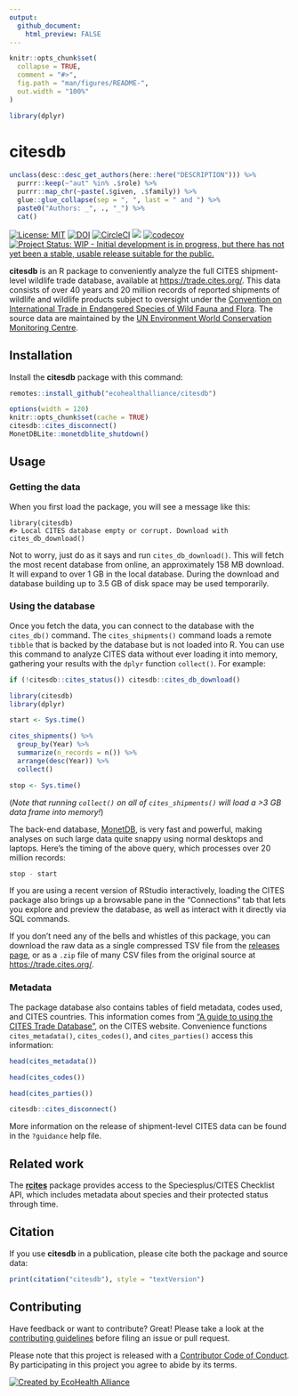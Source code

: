 ```yaml
---
output:
  github_document:
    html_preview: FALSE
---
```


<!-- README.md is generated from README.Rmd. Please edit that file -->

```r
knitr::opts_chunk$set(
  collapse = TRUE,
  comment = "#>",
  fig.path = "man/figures/README-",
  out.width = "100%"
)

library(dplyr)
```


# citesdb

```r
unclass(desc::desc_get_authors(here::here("DESCRIPTION"))) %>%
  purrr::keep(~"aut" %in% .$role) %>%
  purrr::map_chr(~paste(.$given, .$family)) %>%
  glue::glue_collapse(sep = ", ", last = " and ") %>%
  paste0("Authors: _", ., "_") %>%
  cat()
```

[![License: MIT](https://img.shields.io/badge/License-MIT-blue.svg){data-external="1"}](https://opensource.org/licenses/MIT)
[![DOI](https://zenodo.org/badge/DOI/10.5281/zenodo.2630836.svg){data-external="1"}](https://doi.org/10.5281/zenodo.2630836)
[![CircleCI](https://circleci.com/gh/ecohealthalliance/citesdb/tree/master.svg?style=shield){data-external="1"}](https://circleci.com/gh/ecohealthalliance/citesdb)
[![](https://badges.ropensci.org/292_status.svg)](https://github.com/ropensci/software-review/issues/292)
[![codecov](https://codecov.io/gh/ecohealthalliance/citesdb/branch/master/graph/badge.svg){data-external="1"}](https://codecov.io/gh/ecohealthalliance/citesdb)
[![Project Status: WIP - Initial development is in progress, but there has not yet been a stable, usable release suitable for the public.](http://www.repostatus.org/badges/latest/wip.svg){data-external="1"}](http://www.repostatus.org/#wip)

**citesdb** is an R package to conveniently analyze the full CITES shipment-level wildlife trade database, available at <https://trade.cites.org/>. This data consists of over 40 years and 20 million records of reported shipments of wildlife and wildlife products subject to oversight under the [Convention on International Trade in Endangered Species of Wild Fauna and Flora](https://www.cites.org). The source data are maintained by the [UN Environment World Conservation Monitoring Centre](https://www.unep-wcmc.org/).


## Installation

Install the **citesdb** package with this command:

```r
remotes::install_github("ecohealthalliance/citesdb")
```

```r
options(width = 120)
knitr::opts_chunk$set(cache = TRUE)
citesdb::cites_disconnect()
MonetDBLite::monetdblite_shutdown()
```


## Usage

### Getting the data

When you first load the package, you will see a message like this:

    library(citesdb)
    #> Local CITES database empty or corrupt. Download with cites_db_download()

Not to worry, just do as it says and run `cites_db_download()`. This will fetch the most recent database from online, an approximately 158 MB download. It will expand to over 1 GB in the local database. During the download and database building up to 3.5 GB of disk space may be used temporarily.

### Using the database

Once you fetch the data, you can connect to the database with the `cites_db()` command. The `cites_shipments()` command loads a remote `tibble` that is backed by the database but is not loaded into R. You can use this command to analyze CITES data without ever loading it into memory, gathering your results with the `dplyr` function `collect()`. For example:

```r
if (!citesdb::cites_status()) citesdb::cites_db_download()
```

```r
library(citesdb)
library(dplyr)

start <- Sys.time()

cites_shipments() %>%
  group_by(Year) %>%
  summarize(n_records = n()) %>%
  arrange(desc(Year)) %>%
  collect()

stop <- Sys.time()
```

(_Note that running `collect()` on all of `cites_shipments()` will load a >3 GB data frame into memory!_)

The back-end database, [MonetDB](https://monetdb.org), is very fast and powerful, making analyses on such large data quite snappy using normal desktops and laptops. Here's the timing of the above query, which processes over 20 million records:

```r
stop - start
```

If you are using a recent version of RStudio interactively, loading the CITES package also brings up a browsable pane in the "Connections" tab that lets you explore and preview the database, as well as interact with it directly via SQL commands.

If you don't need any of the bells and whistles of this package, you can download the raw data as a single compressed TSV file from the [releases page](https://github.com/ecohealthalliance/citesdb/releases), or as a `.zip` file of many CSV files from the original source at <https://trade.cites.org/>.

### Metadata

The package database also contains tables of field metadata, codes used, and CITES countries. This information comes from ["A guide to using the CITES Trade Database"](https://trade.cites.org/cites_trade_guidelines/en-CITES_Trade_Database_Guide.pdf), on the CITES website. Convenience functions `cites_metadata()`, `cites_codes()`, and `cites_parties()` access this information:

```r
head(cites_metadata())

head(cites_codes())

head(cites_parties())
```

```r
citesdb::cites_disconnect()
```

More information on the release of shipment-level CITES data can be found in the `?guidance` help file.


## Related work

The [**rcites**](https://github.com/ropensci/rcites) package provides access to the Speciesplus/CITES Checklist API, which includes metadata about species and their protected status through time.


## Citation

If you use **citesdb** in a publication, please cite both the package and source data:

```r
print(citation("citesdb"), style = "textVersion")
```


## Contributing

Have feedback or want to contribute? Great! Please take a look at the [contributing guidelines](https://github.com/ecohealthalliance/citesdb/blob/master/.github/CONTRIBUTING.md) before filing an issue or pull request.

Please note that this project is released with a [Contributor Code of Conduct](https://github.com/ecohealthalliance/citesdb/blob/master/.github/CODE_OF_CONDUCT.md). By participating in this project you agree to abide by its terms.

[![Created by EcoHealth Alliance](https://raw.githubusercontent.com/ecohealthalliance/citesdb/master/vignettes/figures/eha-footer.png){data-external="1"}](https://www.ecohealthalliance.org/)
